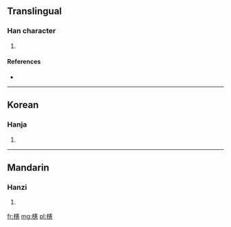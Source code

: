 ==Translingual==

===Han character===
{{Han char|rn=75|rad=木|as=16|sn=20|four=|canj=木十手心 (DJQP)}}

# {{defn|Han|sort=木16}}

====References====
* {{Han ref|kx=0562.101|hdz=21318.080|uh=6AF6|ud=27382}}

----

==Korean==

===Hanja===
{{ko-hanja|hangeul=헌|eumhun=|rv=heon|mr=hŏn|y=hen}}

# {{defn|Korean|sort=木16}}

----

==Mandarin==

===Hanzi===
{{cmn-hanzi|pin=[[xiǎn]] ([[xian3]])|wg=hsien<sup>3</sup>}}

# {{defn|Mandarin|sort=木16}}

[[fr:櫶]]
[[mg:櫶]]
[[pl:櫶]]